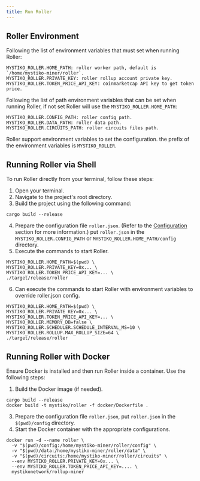 ```yaml
---
title: Run Roller
---
```


## Roller Environment
Following the list of environment variables that must set when running Roller:
```Shell
MYSTIKO_ROLLER.HOME_PATH: roller worker path, default is `/home/mystiko-miner/roller`.
MYSTIKO_ROLLER.PRIVATE_KEY: roller rollup account private key.
MYSTIKO_ROLLER.TOKEN_PRICE_API_KEY: coinmarketcap API key to get token price.
```
Following the list of path environment variables that can be set when running Roller, if not set Roller will use the `MYSTIKO_ROLLER.HOME_PATH`:
```Shell
MYSTIKO_ROLLER.CONFIG_PATH: roller config path.
MYSTIKO_ROLLER.DATA_PATH: roller data path.
MYSTIKO_ROLLER.CIRCUITS_PATH: roller circuits files path.
```
Roller support environment variables to set the configuration. the prefix of the environment variables is `MYSTIKO_ROLLER`.

## Running Roller via Shell

To run Roller directly from your terminal, follow these steps:
1. Open your terminal.
2. Navigate to the project's root directory.
3. Build the project using the following command:
```Shell
cargo build --release
```
4. Prepare the configuration file `roller.json`. (Refer to the [Configuration](./config) section for more information.)
   put `roller.json` in the `MYSTIKO_ROLLER.CONFIG_PATH` or `MYSTIKO_ROLLER.HOME_PATH/config` directory.
5. Execute the commands to start Roller.
```Shell
MYSTIKO_ROLLER.HOME_PATH=$(pwd) \
MYSTIKO_ROLLER.PRIVATE_KEY=0x... \
MYSTIKO_ROLLER.TOKEN_PRICE_API_KEY=... \
./target/release/roller
```
6. Can execute the commands to start Roller with environment variables to override roller.json config.
```Shell
MYSTIKO_ROLLER.HOME_PATH=$(pwd) \
MYSTIKO_ROLLER.PRIVATE_KEY=0x... \
MYSTIKO_ROLLER.TOKEN_PRICE_API_KEY=... \
MYSTIKO_ROLLER.MEMORY_DB=false \
MYSTIKO_ROLLER.SCHEDULER.SCHEDULE_INTERVAL_MS=10 \
MYSTIKO_ROLLER.ROLLUP.MAX_ROLLUP_SIZE=64 \
./target/release/roller
```

## Running Roller with Docker

Ensure Docker is installed and then run Roller inside a container. Use the following steps:
1. Build the Docker image (if needed).
```Shell
cargo build --release
docker build -t mystiko/roller -f docker/Dockerfile .
```
3. Prepare the configuration file `roller.json`, put `roller.json` in the `$(pwd)/config` directory.
2. Start the Docker container with the appropriate configurations.
```Shell
docker run -d --name roller \
  -v "$(pwd)/config:/home/mystiko-miner/roller/config" \
  -v "$(pwd)/data:/home/mystiko-miner/roller/data" \
  -v "$(pwd)/circuits:/home/mystiko-miner/roller/circuits" \
  --env MYSTIKO_ROLLER.PRIVATE_KEY=0x... \
  --env MYSTIKO_ROLLER.TOKEN_PRICE_API_KEY=.... \
  mystikonetwork/rollup-miner
```